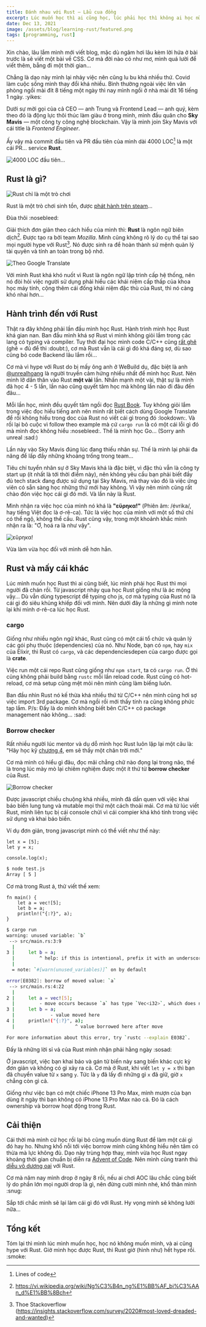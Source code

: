 ```yaml
---
title: Đánh nhau với Rust — Lẩu cua đồng
excerpt: Lúc muốn học thì ai cũng học, lúc phải học thì không ai học nữa rồi...
date: Dec 13, 2021
image: /assets/blog/learning-rust/featured.png
tags: [programming, rust]
---
```


Xin chào, lâu lắm mình mới viết blog, mặc dù ngâm hơi lâu kèm lời hứa ở bài trước là sẽ viết một bài về CSS. Cơ mà đời nào có như mơ, mình quá lười để viết thêm, bẵng đi một thời gian...

Chẳng là dạo này mình lại nhảy việc nên cũng lu bu khá nhiều thứ. Covid làm cuộc sống mình thay đổi khá nhiều. Bình thường ngoài việc lên văn phòng ngồi mài đít 8 tiếng một ngày thì nay mình ngồi ở nhà mài đít 16 tiếng 1 ngày. :yikes:

Dưới sự mời gọi của cả CEO — anh Trung và Frontend Lead — anh quý, kèm theo đó là động lực thôi thúc làm giàu ở trong mình, mình đầu quân cho **Sky Mavis** — một công ty công nghệ blockchain. Vậy là mình join Sky Mavis với cái title là *Frontend Engineer*.

Ấy vậy mà commit đầu tiên và PR đầu tiên của mình dài 4000 LOC[^1] là một cái PR... service **Rust**.

<image
  title="4000 LOC đầu tiên..."
  src="/assets/blog/learning-rust/01.png"
/>

[^1]: Lines of code

## Rust là gì?

<image
  title="Rust chỉ là một trò chơi"
  src="/assets/blog/learning-rust/05.png"
/>

Rust là một trò chơi sinh tồn, được [phát hành trên steam](https://store.steampowered.com/app/252490/Rust/)...

Đùa thôi :nosebleed:

Giải thích đơn giản theo cách hiểu của mình thì: **Rust** là ngôn ngữ biên dịch[^2]. Được tạo ra bởi team *Mozilla*. Mình cũng không rõ lý do cụ thể tại sao mọi người hype với Rust[^3]. Nó được sinh ra để hoàn thành sứ mệnh quản lý tài quyên và tính an toàn trong bộ nhớ.

[^2]: https://vi.wikipedia.org/wiki/Ng%C3%B4n_ng%E1%BB%AF_bi%C3%AAn_d%E1%BB%8Bch
[^3]: Thoe Stackoverflow (https://insights.stackoverflow.com/survey/2020#most-loved-dreaded-and-wanted)

<image
  className="hero"
  title="Theo Google Translate"
  src="/assets/blog/learning-rust/04.png"
/>

Với mình Rust khá khó nuốt vì Rust là ngôn ngữ lập trình cấp hệ thống, nên nó đòi hỏi việc người sử dụng phải hiểu các khái niệm cấp thấp của khoa học máy tính, cộng thêm cái đống khái niệm đặc thù của Rust, thì nó càng khó nhai hơn...

## Hành trình đến với Rust

Thật ra đây không phải lần đầu mình học Rust. Hành trình mình học Rust khá gian nan. Ban đầu mình khá sợ Rust vì mình không giỏi lắm trong các lang có typing và compiler. Tuy thời đại học mình code C/C++ cũng [rất ghê](de-thi-oop) (ghê = đủ để thi :doubt:), cơ mà Rust vẫn là cái gì đó khá đáng sợ, dù sao cũng bỏ code Backend lâu lắm rồi...

[de-thi-oop]: https://github.com/monodyle/de-thi-oop-vo-lam-truyen-ky-cpp

Cơ mà vì hype với Rust do bị mấy ông anh ở WeBuild dụ, đặc biệt là anh [@unrealhoang] là người truyền cảm hứng nhiều nhất để mình học Rust. Nên mình lỡ dấn thân vào Rust **một vài** lần. Nhấn mạnh một vài, thật sự là mình đã học 4 - 5 lần, lần nào cũng quyết tâm học mà không lần nào đi đâu đến đâu...

[@unrealhoang]: https://github.com/unrealhoang/

Mỗi lần học, mình đều quyết tâm ngồi đọc [Rust Book]. Tuy không giỏi lắm trong việc đọc hiểu tiếng anh nên mình rất biết cách dùng Google Translate để rồi không hiểu trong doc của Rust nó viết cái gì trong đó :lookdown:. Và rồi lại bỏ cuộc vì follow theo example mà cứ `cargo run` là có một cái lỗi gì đó mà mình đọc không hiểu :nosebleed:. Thế là mình học Go... (Sorry anh unreal :sad:)

[Rust Book]: https://doc.rust-lang.org/book/

Lần này vào Sky Mavis đúng lúc đang thiếu nhân sự. Thế là mình lại phải đa năng để lấp đầy những khoảng trống trong team...

Tiêu chí tuyển nhân sự ở Sky Mavis khá là đặc biệt, vì đặc thù vẫn là công ty start up (ít nhất là tới thời điểm này), nên không yêu cầu bạn phải biết đầy đủ tech stack đang được sử dụng tại Sky Mavis, mà thay vào đó là việc ứng viên có sẵn sàng học những thứ mới hay không. Vì vậy nên mình cũng rất chào đón việc học cái gì đó mới. Và lần này là Rust.

Mình nhận ra việc học của mình nó khá là **"εὕρηκα!"** (Phiên âm: /évrika/, hay tiếng Việt đọc là ơ-rê-ca). Tức là việc học của mình với một số thứ chỉ có thể ngộ, không thể cầu. Rust cũng vậy, trong một khoảnh khắc mình nhận ra là: "Ơ, hoá ra là như vậy".

<image
  title="εὕρηκα!"
  src="/assets/blog/learning-rust/02.jpg"
/>

Vừa làm vừa học đối với mình dễ hơn hẳn.

## Rust và mấy cái khác

Lúc mình muốn học Rust thì ai cũng biết, lúc mình phải học Rust thì mọi người đã chán rồi. Từ javascript nhảy qua học Rust giống như là ác mộng vậy... Dù vẫn dùng typescript để typing cho js, cơ mà typing của Rust nó là cái gì đó siêu khủng khiếp đối với mình. Nên dưới đây là những gì mình note lại khi mình ơ-rê-ca lúc học Rust.

### cargo

Giống như nhiều ngôn ngữ khác, Rust cũng có một cái tổ chức và quản lý các gói phụ thuộc (dependencies) của nó. Như Node, bạn có `npm`, hay `mix` của Elixir, thì Rust có `cargo`, và các dependenciesdepen của cargo được gọi là **crate**.

Việc run một cái repo Rust cũng giống như `npm start`, ta có `cargo run`. Ờ thì cũng không phải build bằng `rustc` mỗi lần reload code. Rust cũng có hot-reload, cơ mà setup cũng mệt mỏi nên mình cũng làm biếng luôn.

Ban đầu nhìn Rust nó kế thừa khá nhiều thứ từ C/C++ nên mình cũng hơi sợ việc import 3rd package. Cơ mà ngồi rồi mới thấy tính ra cũng không phức tạp lắm. P/s: Đấy là do mình không biết bên C/C++ có package management nào không... :sad:

### Borrow checker

Rất nhiều người lúc mentor và dụ dỗ mình học Rust luôn lặp lại một câu là: "Hãy học kỹ [chương 4], em sẽ thấy một chân trời mới."

[chương 4]: https://doc.rust-lang.org/book/ch04-00-understanding-ownership.html

Cơ mà mình có hiểu gì đâu, đọc mãi chẳng chữ nào đọng lại trong não, thế là trong lúc mày mò lại chiêm nghiệm được một ít thứ từ **borrow checker** của Rust.

<image
  title="Borrow checker"
  src="/assets/blog/learning-rust/03.png"
/>

Được javascript chiều chuộng khá nhiều, mình đã dần quen với việc khai báo biến lung tung và mutable mọi thứ một cách thoải mái. Cơ mà từ lúc viết Rust, mình liên tục bị cái console chửi vì cái compier khá khó tính trong việc sử dụng và khai báo biến.

Ví dụ đơn giản, trong javascript mình có thể viết như thế này:

```js[data-file="test.js"]
let x = [5];
let y = x;

console.log(x);
```

```bash
$ node test.js
Array [ 5 ]
```

Cơ mà trong Rust á, thử viết thế xem:

```rust[data-file="main.rs"]
fn main() {
    let a = vec![5];
    let b = a;
    println!("{:?}", a);
}
```

```bash
$ cargo run
warning: unused variable: `b`
 --> src/main.rs:3:9
  |
3 |     let b = a;
  |         ^ help: if this is intentional, prefix it with an underscore: `_b`
  |
  = note: `#[warn(unused_variables)]` on by default

error[E0382]: borrow of moved value: `a`
 --> src/main.rs:4:22
  |
2 |     let a = vec![5];
  |         - move occurs because `a` has type `Vec<i32>`, which does not implement the `Copy` trait
3 |     let b = a;
  |             - value moved here
4 |     println!("{:?}", a);
  |                      ^ value borrowed here after move

For more information about this error, try `rustc --explain E0382`.
```

Đấy là những lời sỉ vả của Rust mình nhận phải hằng ngày :sosad:

Ở javascript, việc bạn khai báo và gán từ biến này sang biến khác cực kỳ đơn giản và không có gì xảy ra cả. Cơ mà ở Rust, khi viết `let y = x` thì bạn đã chuyển value từ `x` sang `y`. Tức là `y` đã lấy đi những gì `x` đã giữ, giờ `x` chẳng còn gì cả.

Giống như việc bạn có một chiếc iPhone 13 Pro Max, mình mượn của bạn dùng ít ngày thì bạn không có iPhone 13 Pro Max nào cả. Đó là cách ownership và borrow hoạt động trong Rust.

## Cải thiện

Cái thời mà mình cứ học rồi lại bỏ cũng muốn dùng Rust để làm một cái gì đó hay ho. Nhưng khổ nỗi tới việc borrow mình cũng không hiểu nên tâm có thừa mà lực không đủ. Dạo này trùng hợp thay, mình vừa học Rust ngay khoảng thời gian chuẩn bị diễn ra [Advent of Code]. Nên mình cũng tranh thủ [diễu võ dương oai] với Rust.

[Advent of Code]: https://adventofcode.com/
[diễu võ dương oai]: https://github.com/monodyle/aoc/tree/master/2021/

Cơ mà năm nay mình drop ở ngày 8 rồi, nếu ai chơi AOC lâu chắc cũng biết lý do phần lớn mọi người drop là gì, nên đừng cười mình nhé, khổ thân mình :snug:

Sắp tới chắc mình sẽ lại làm cái gì đó với Rust. Hy vọng mình sẽ không lười nữa...

## Tổng kết

Tóm lại thì mình lúc mình muốn học, học nó không muốn mình, và ai cũng hype với Rust. Giờ mình học được Rust, thì Rust giờ (hình như) hết hype rồi. :smoke:
